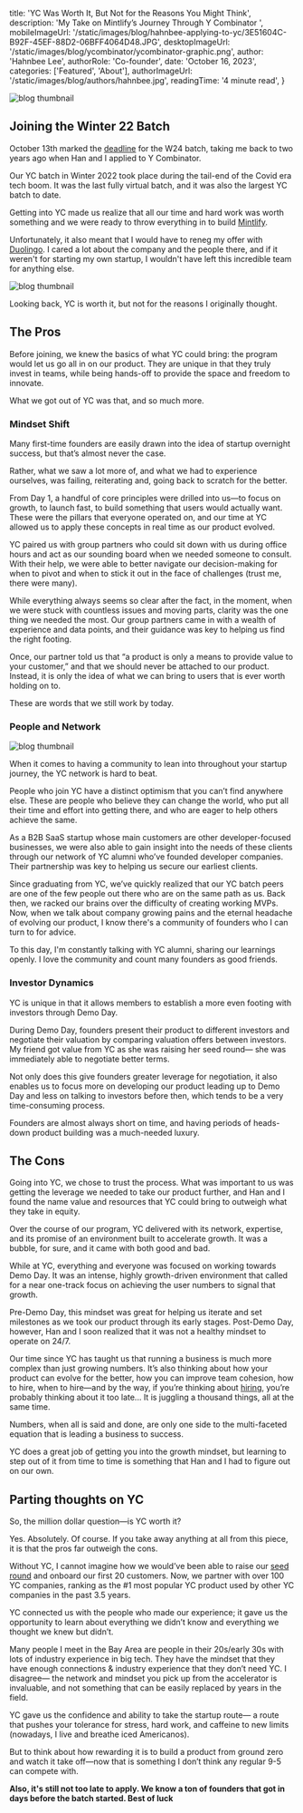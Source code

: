
  title: 'YC Was Worth It, But Not for the Reasons You Might Think',
  description:
    'My Take on Mintlify’s Journey Through Y Combinator ',
  mobileImageUrl: '/static/images/blog/hahnbee-applying-to-yc/3E51604C-B92F-45EF-88D2-06BFF4064D48.JPG',
  desktopImageUrl: '/static/images/blog/ycombinator/ycombinator-graphic.png',
  author: 'Hahnbee Lee',
  authorRole: 'Co-founder',
  date: 'October 16, 2023',
  categories: ['Featured', 'About'],
  authorImageUrl: '/static/images/blog/authors/hahnbee.jpg',
  readingTime: '4 minute read',
}


<img
  src="/static/images/blog/hahnbee-applying-to-yc/3E51604C-B92F-45EF-88D2-06BFF4064D48.JPG"
  alt="blog thumbnail"
  className="w-full rounded-md"
/>

## Joining the Winter 22 Batch

October 13th marked the [deadline](https://www.ycombinator.com/apply) for the W24 batch, taking me back to two years ago when Han and I applied to Y Combinator. 

Our YC batch in Winter 2022 took place during the tail-end of the Covid era tech boom. It was the last fully virtual batch, and it was also the largest YC batch to date.

Getting into YC made us realize that all our time and hard work was worth something and we were ready to throw everything in to build [Mintlify](https://mintlify.com/). 

Unfortunately, it also meant that I would have to reneg my offer with [Duolingo](https://www.duolingo.com/). I cared a lot about the company and the people there, and if it weren't for starting my own startup, I wouldn't have left this incredible team for anything else.

<img
  src="/static/images/blog/hahnbee-applying-to-yc/duolingo-reneg.png"
  alt="blog thumbnail"
  className="w-full rounded-md"
/>

Looking back, YC is worth it, but not for the reasons I originally thought. 

## The Pros

Before joining, we knew the basics of what YC could bring: the program would let us go all in on our product. They are unique in that they truly invest in teams, while being hands-off to provide the space and freedom to innovate.  

What we got out of YC was that, and so much more.

### Mindset Shift

Many first-time founders are easily drawn into the idea of startup overnight success, but that’s almost never the case. 

Rather, what we saw a lot more of, and what we had to experience ourselves, was failing, reiterating and, going back to scratch for the better.

From Day 1, a handful of core principles were drilled into us—to focus on growth, to launch fast, to build something that users would actually want. These were the pillars that everyone operated on, and our time at YC allowed us to apply these concepts in real time as our product evolved. 
  
YC paired us with group partners who could sit down with us during office hours and act as our sounding board when we needed someone to consult. With their help, we were able to better navigate our decision-making for when to pivot and when to stick it out in the face of challenges (trust me, there were many).

While everything always seems so clear after the fact, in the moment, when we were stuck with countless issues and moving parts, clarity was the one thing we needed the most. Our group partners came in with a wealth of experience and data points, and their guidance was key to helping us find the right footing.

Once, our partner told us that “a product is only a means to provide value to your customer,” and that we should never be attached to our product. Instead, it is only the idea of what we can bring to users that is ever worth holding on to. 

These are words that we still work by today.

### People and Network

<img
  src="/static/images/blog/hahnbee-applying-to-yc/community.png"
  alt="blog thumbnail"
  className="w-full rounded-md"
/>

When it comes to having a community to lean into throughout your startup journey, the YC network is hard to beat. 

People who join YC have a distinct optimism that you can’t find anywhere else. These are people who believe they can change the world, who put all their time and effort into getting there, and who are eager to help others achieve the same. 

As a B2B SaaS startup whose main customers are other developer-focused businesses, we were also able to gain insight into the needs of these clients through our network of YC alumni who’ve founded developer companies. Their partnership was key to helping us secure our earliest clients. 

Since graduating from YC, we’ve quickly realized that our YC batch peers are one of the few people out there who are on the same path as us. Back then, we racked our brains over the difficulty of creating working MVPs. Now, when we talk about company growing pains and the eternal headache of evolving our product, I know there's a community of founders who I can turn to for advice.

To this day, I'm constantly talking with YC alumni, sharing our learnings openly. I love the community and count many founders as good friends. 

### Investor Dynamics

YC is unique in that it allows members to establish a more even footing with investors through Demo Day. 
 
During Demo Day, founders present their product to different investors and negotiate their valuation by comparing valuation offers between investors. My friend got value from YC as she was raising her seed round— she was immediately able to negotiate better terms. 

Not only does this give founders greater leverage for negotiation, it also enables us to focus more on developing our product leading up to Demo Day and less on talking to investors before then, which tends to be a very time-consuming process.  

Founders are almost always short on time, and having periods of heads-down product building was a much-needed luxury.

## The Cons

Going into YC, we chose to trust the process. What was important to us was getting the leverage we needed to take our product further, and Han and I found the name value and resources that YC could bring to outweigh what they take in equity.

Over the course of our program, YC delivered with its network, expertise, and its promise of an environment built to accelerate growth. It was a bubble, for sure, and it came with both good and bad. 

While at YC, everything and everyone was focused on working towards Demo Day. It was an intense, highly growth-driven environment that called for a near one-track focus on achieving the user numbers to signal that growth. 

Pre-Demo Day, this mindset was great for helping us iterate and set milestones as we took our product through its early stages. Post-Demo Day, however, Han and I soon realized that it was not a healthy mindset to operate on 24/7.

Our time since YC has taught us that running a business is much more complex than just growing numbers. It’s also thinking about how your product can evolve for the better, how you can improve team cohesion, how to hire, when to hire—and by the way, if you’re thinking about [hiring](https://mintlify.crew.work/jobs/), you’re probably thinking about it too late... It is juggling a thousand things, all at the same time. 

Numbers, when all is said and done, are only one side to the multi-faceted equation that is leading a business to success. 

YC does a great job of getting you into the growth mindset, but learning to step out of it from time to time is something that Han and I had to figure out on our own. 

## Parting thoughts on YC  

So, the million dollar question—is YC worth it? 

Yes. Absolutely. Of course. If you take away anything at all from this piece, it is that the pros far outweigh the cons. 

Without YC, I cannot imagine how we would’ve been able to raise our [seed round](https://techcrunch.com/2022/05/30/mintlify-taps-ai-to-automatically-generate-documentation-from-code/) and onboard our first 20 customers. Now, we partner with over 100 YC companies, ranking as the #1 most popular YC product used by other YC companies in the past 3.5 years. 

YC connected us with the people who made our experience; it gave us the opportunity to learn about everything we didn’t know and everything we thought we knew but didn’t. 

Many people I meet in the Bay Area are people in their 20s/early 30s with lots of industry experience in big tech. They have the mindset that they have enough connections & industry experience that they don’t need YC. I disagree— the network and mindset you pick up from the accelerator is invaluable, and not something that can be easily replaced by years in the field. 

YC gave us the confidence and ability to take the startup route— a route that pushes your tolerance for stress, hard work, and caffeine to new limits (nowadays, I live and breathe iced Americanos).

But to think about how rewarding it is to build a product from ground zero and watch it take off—now that is something I don’t think any regular 9-5 can compete with. 

**Also, it's still not too late to apply. We know a ton of founders that got in days before the batch started. Best of luck**
